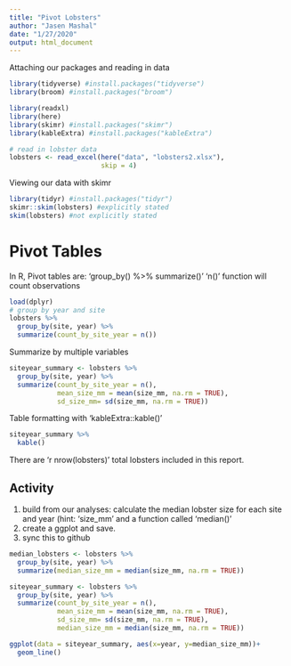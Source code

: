 ```yaml
---
title: "Pivot Lobsters"
author: "Jasen Mashal"
date: "1/27/2020"
output: html_document
---
```


Attaching our packages and reading in data

```r
library(tidyverse) #install.packages("tidyverse")
library(broom) #install.packages("broom")

library(readxl)
library(here)
library(skimr) #install.packages("skimr")
library(kableExtra) #install.packages("kableExtra")

# read in lobster data
lobsters <- read_excel(here("data", "lobsters2.xlsx"),
                       skip = 4)
```

Viewing our data with skimr

```r
library(tidyr) #install.packages("tidyr")
skimr::skim(lobsters) #explicitly stated
skim(lobsters) #not explicitly stated
```

# Pivot Tables
In R, Pivot tables are: 'group_by() %>% summarize()'
'n()' function will count observations
```r
load(dplyr)
# group by year and site
lobsters %>% 
  group_by(site, year) %>% 
  summarize(count_by_site_year = n())
```

Summarize by multiple variables

```r
siteyear_summary <- lobsters %>% 
  group_by(site, year) %>% 
  summarize(count_by_site_year = n(),
            mean_size_mm = mean(size_mm, na.rm = TRUE),
            sd_size_mm= sd(size_mm, na.rm = TRUE))
```

Table formatting with 'kableExtra::kable()'
```r
siteyear_summary %>% 
  kable()
```

There are 'r nrow(lobsters)' total lobsters included in this report.

## Activity
1. build from our analyses: calculate the median lobster size for each site and year (hint: 'size_mm' and a function called 'median()'
2. create a ggplot and save.
3. sync this to github 

```r
median_lobsters <- lobsters %>% 
  group_by(site, year) %>% 
  summarize(median_size_mm = median(size_mm, na.rm = TRUE))

siteyear_summary <- lobsters %>% 
  group_by(site, year) %>% 
  summarize(count_by_site_year = n(),
            mean_size_mm = mean(size_mm, na.rm = TRUE),
            sd_size_mm= sd(size_mm, na.rm = TRUE), 
            median_size_mm = median(size_mm, na.rm = TRUE))

ggplot(data = siteyear_summary, aes(x=year, y=median_size_mm))+
  geom_line()
```



